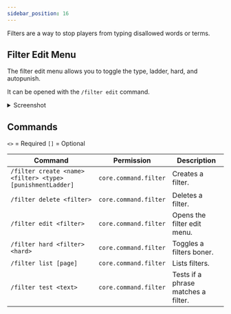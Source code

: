 ```yaml
---
sidebar_position: 16
---
```


Filters are a way to stop players from typing disallowed words or terms.

## Filter Edit Menu

The filter edit menu allows you to toggle the type, ladder, hard, and autopunish.

It can be opened with the `/filter edit` command.

<details>
<summary>Screenshot</summary>

![Filter Edit Menu](./assets/filter-edit-menu.png)
</details>

## Commands

`<>` = Required `[]` = Optional

Command                                                    | Permission            | Description
---------------------------------------------------------- | --------------------- | -----------------------------------
`/filter create <name> <filter> <type> [punishmentLadder]` | `core.command.filter` | Creates a filter.
`/filter delete <filter>`                                  | `core.command.filter` | Deletes a filter.
`/filter edit <filter>`                                    | `core.command.filter` | Opens the filter edit menu.
`/filter hard <filter> <hard>`                             | `core.command.filter` | Toggles a filters boner.
`/filter list [page]`                                      | `core.command.filter` | Lists filters.
`/filter test <text>`                                      | `core.command.filter` | Tests if a phrase matches a filter.
